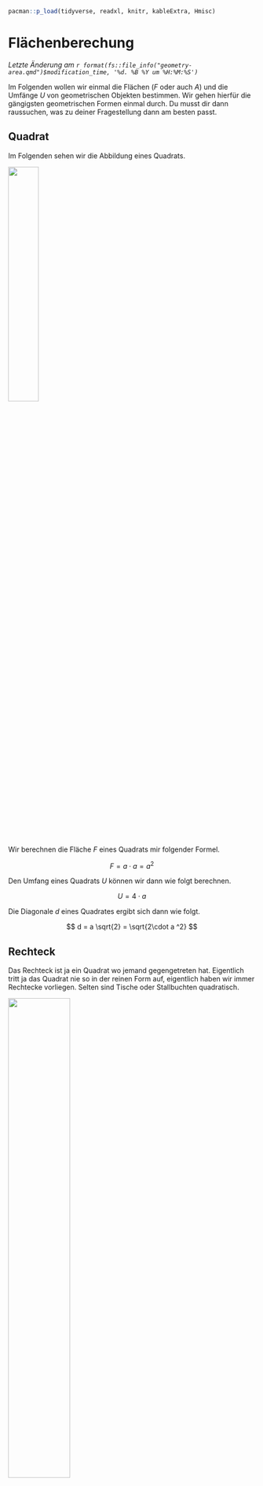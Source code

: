 ```r
pacman::p_load(tidyverse, readxl, knitr, kableExtra, Hmisc)
```

# Flächenberechung {#sec-area}

*Letzte Änderung am `r format(fs::file_info("geometry-area.qmd")$modification_time, '%d. %B %Y um %H:%M:%S')`*

Im Folgenden wollen wir einmal die Flächen ($F$ oder auch $A$) und die Umfänge $U$ von geometrischen Objekten bestimmen. Wir gehen hierfür die gängigsten geometrischen Formen einmal durch. Du musst dir dann raussuchen, was zu deiner Fragestellung dann am besten passt.

## Quadrat

Im Folgenden sehen wir die Abbildung eines Quadrats.

![](images/quadrat.png){fig-align="center" width="35%"}

Wir berechnen die Fläche $F$ eines Quadrats mir folgender Formel.

$$
F = a \cdot a = a^2
$$

Den Umfang eines Quadrats $U$ können wir dann wie folgt berechnen.

$$
U = 4 \cdot a
$$

Die Diagonale $d$ eines Quadrates ergibt sich dann wie folgt.

$$
d = a \sqrt{2} = \sqrt{2\cdot a ^2}
$$

## Rechteck

Das Rechteck ist ja ein Quadrat wo jemand gegengetreten hat. Eigentlich tritt ja das Quadrat nie so in der reinen Form auf, eigentlich haben wir immer Rechtecke vorliegen. Selten sind Tische oder Stallbuchten quadratisch.

![](images/rechteck.png){fig-align="center" width="50%"}

::: column-margin
Beachte auch folgenden Zusammenhang für das Rechteck:

$$
a = \cfrac{F}{b} = \cfrac{U - 2b}{2}
$$

$$
b = \cfrac{F}{a} = \cfrac{U - 2a}{2}
$$
:::

Wir berechnen die Fläche $F$ eines Rechtecks mir folgender Formel.

$$
F = a \cdot b 
$$

Den Umfang eines Rechtecks $U$ können wir dann wie folgt berechnen.

$$
U = 2 \cdot a + 2 \cdot b = a (a+b)
$$

Die Diagonale $d$ eines Rechtecks ergibt sich dann wie folgt.

$$
d = \sqrt{a^2 + b^2} 
$$


## Trapez

Das Trapez ist ein Rechteck mit definitiv unterschiedlich langen Zeiten bzw. so unterschiedlich langen Seiten, dass wir nicht mehr von einem Rechteck ausgehen können. Viele Felder folgen einem Trapez oder einem Rechteck.

![](images/trapez.png){fig-align="center" width="50%"}

::: column-margin
Beachte auch folgenden Zusammenhang für das Trapez:

$$
a = \cfrac{2F}{h}-b 
$$

$$
b = \cfrac{2F}{h}-a 
$$

$$
c = U - (a+b+d)
$$

$$
d = U - (a+b+c)
$$
:::

Wir berechnen die Fläche $F$ eines Trapez mir folgender Formel.

$$
F = m \cdot h = \cfrac{a+b}{2}\cdot h 
$$

Den Umfang eines Trapez $U$ können wir dann wie folgt berechnen.

$$
U = a+b+c+d
$$

## Parallelogramm

Ein Parallelogramm ist ein gekipptes Rechteck. Auch hier haben wir die Anwendung eher auf landwirtschaftlichen Versuchsfeldern. 

![](images/parallelogramm.png){fig-align="center" width="60%"}

::: column-margin
Beachte auch folgenden Zusammenhang für das Parallelogramm:

$$
a = \cfrac{2F}{h}
$$

$$
b = \cfrac{U-2a}{2} 
$$

:::

Wir berechnen die Fläche $F$ eines Parallelogramms mir folgender Formel.

$$
F = a \cdot h 
$$

Den Umfang eines Trapez $U$ können wir dann wie folgt berechnen.

$$
U = 2(a+b)
$$

Die Diagonale $e$ ist durch folgende Formel gegeben. Wir benötigen die Strecke $e$ bei der Berechnung eines Kräfteparallelogramms.

$$
e = \sqrt{a^2 + b^2 - 2ab \cdot \cos(\beta)}
$$
$$
e = \sqrt{a^2 + b^2 + 2ab \cdot \cos(\alpha)}
$$

## Dreieck

Auch hier kommt es dann auf die Anwendung an. Teilendstücke können einem Dreick folgen. Sonst kommt das Dreick dann doch eher seltener vor.

![](images/dreieck.png){fig-align="center" width="40%"}

Wir berechnen die Fläche $F$ eines Dreiecks mir folgender Formel.

$$
F = \cfrac{a \cdot h_a}{2}
$$

Den Umfang eines Dreiecks $U$ können wir dann wie folgt berechnen.

$$
U = a + b + c
$$

Die Höhe des Dreiecks an der Seite $h_a$ lässt sich dann wie folgt ausrechnen. 

$$
h_a = \cfrac{2 \cdot F}{a}
$$

Wenn wir Glück haben, dann haben wir ein Dreieck mit einem rechten Winkel vorliegen, dann rechnen sich einige der Seiten etwas anders.

![](images/dreieck_recht.png){fig-align="center" width="50%"}


Bei einem rechtwinkligen Dreieck gilt dann folgender sehr bekannter Zusammenhang.

$$
a^2 + b^2 = c^2
$$

Daraus ergeben sich dann auch folgende Umformungen.

$$
\begin{aligned}
a^2 &= c^2 - b^2\\
b^2 &= c^2 - a^2\\
c^2 &= a^2 + b^2\\
h^2 &= b^2 - q^2\\
h^2 &= a^2 - p^2
\end{aligned}
$$
Im Weiteren wollen wir uns nochmal die Winkel ein einem rechtwinkligen Dreieck anschauen und wie dort die Seitenlängen mit den Winkeln zusammenhängen.

![](images/dreieck_recht_winkel.png){fig-align="center" width="60%"}

In unserem Fall liegt der rechte Winkel bei der Ecke C, somit berechnet sich die gegenüberliegende Seite $c$ nach folgenden Formeln. Erst einmal mit der Betrachtung des Winkels $\alpha$.

::: column-margin

Wir immer gibt es auch auf Wikipedia eine gute [Übersicht über das rechtwinklige Dreieck.](https://de.wikipedia.org/wiki/Rechtwinkliges_Dreieck#Berechnung_und_Konstruktion)

:::

$$
c = \cfrac{a}{\sin(\alpha)} = \cfrac{b}{\cos(\alpha)}
$$

Sowie im Weiteren nach der Formel, wenn wir den Winkel $\beta$ betrachten.

$$
c = \cfrac{b}{\sin(\beta)} = \cfrac{a}{\cos(\beta)}
$$

Wenn wir uns die Katheten $a$ und $b$ berechnen wollen, dann gelten die folgenden Formeln für die Kathete $a$.
$$
a = c \cdot \sin (\alpha) = c \cdot \cos (\beta),\\
a = b \cdot \tan (\alpha) = b \cdot \cot (\beta)
$$

Die Kathete $b$ können wir dann ebenfalls berechnen.

$$
b = c \cdot \cos (\alpha) = c \cdot \sin (\beta),\\
b = a \cdot \cot (\alpha) = a \cdot \tan (\beta)
$$
Für ein beliebiges Dreieck mit unterschiedlichen Winkeln gibt es eine Menge an Berechnungsmöglichkeiten. Hier bietet dann wieder die Wikipedia eine Übersicht über alle [Kongruenzsätze eines Dreiecks](https://de.wikipedia.org/wiki/Dreieck). Ich werde hier nicht nochmal die Wikipedia kopieren sondern dann in den entsprechenden Inhalten auf die Sätze eingehen.

::: {.callout-tip}
## Einmal $\boldsymbol{\tan}$, $\boldsymbol{\sin}$ und $\boldsymbol{\cos}$ für den Winkel $\boldsymbol{\alpha}$

Hier nochmal in einem rechtwinkeligen Dreieck die Winkelzusammenhänge für den Winkel $\alpha$. Du musst dann für den Winkel $\beta$ eben die Seiten entsprechend der Katheten und Hypotenuse anpassen.

$$
\tan(\alpha) = \cfrac{a}{b} = \cfrac{Gegenkathete}{Ankathete}
$$
$$
\sin(\alpha) = \cfrac{a}{c} = \cfrac{Gegenkathete}{Hypotenuse}
$$

$$
\cos(\alpha) = \cfrac{b}{c} = \cfrac{Ankathete}{Hypotenuse}
$$

:::

## Kreis

Zum Abschlus schauen wir uns nochmal den Kreis an. Hier kommt natürlich dann die Kreiszahl $\pi$ mit $3.14$ zum Einsatz. 

![](images/kreis.png){fig-align="center" width="30%"}

Wir berechnen die Fläche $F$ eines Kreises mir folgender Formel.

$$
F = r^2 \cdot \pi = \cfrac{d^2 \cdot \pi}{4}
$$

Den Umfang eines Kreises $U$ können wir dann wie folgt berechnen.

$$
U = 2r \cdot \pi = \cfrac{d \cdot \pi}{4 \cdot F}
$$
Die Diagonale $d$ eines Kreises ergibt sich dann wie folgt.

$$
d = 2r
$$

Und der Radius $r$ hängt dann wie folgt um Umfang $U$ ab.

$$
r = \cfrac{U}{2 \cdot \pi}
$$
